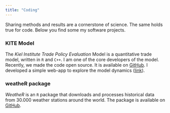 ```yaml
---
title: "Coding"
---
```


Sharing methods and results are a cornerstone of science. The same holds true for code. Below you find some my software projects.

### KITE Model

The *Kiel Institute Trade Policy Evaluation* Model is a quantitative trade model, written in `R` and `C++`. I am one of the core developers of the model. Recently, we made the code open source. It is available on [GitHub](https://github.com/julianhinz/KITE). I developed a simple web-app to explore the model dynamics ([link](https://hendrikmahlkow.shinyapps.io/kite-shiny/)).

### weatheR package

*WeatheR* is an `R` package that downloads and processes historical data from 30.000 weather stations around the world. The package is available on [GitHub](https://github.com/hendrikmahlkow/weatheR).

